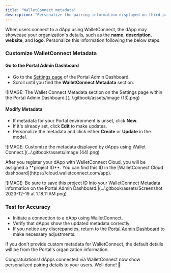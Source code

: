 ```yaml
---
title: "WalletConnect metadata"
description: "Personalize the pairing information displayed on third-party dApps via WalletConnect from the Portal Admin Dashboard."
---
```


When users connect to a dApp using WalletConnect, the dApp may showcase your organization's details, such as the **name**, **description**, **website**, and **logo**. Personalize this information following the below steps.

### Customize WalletConnect Metadata

#### **Go to the Portal Admin Dashboard**

* Go to the [Settings page](https://app.portalhq.io/settings) of the Portal Admin Dashboard.
* Scroll until you find the **WalletConnect Metadata** section.

![IMAGE: The Wallet Connect Metadata section on the Settings page within the Portal Admin Dashboard.](../.gitbook/assets/image (13).png)

#### **Modify Metadata**

* If metadata for your Portal environment is unset, click **New**.
* If it's already set, click **Edit** to make updates.
* Personalize the metadata and click either **Create** or **Update** in the modal.

![IMAGE: Customize the metadata displayed by dApps using Wallet Connect.](../.gitbook/assets/image (44).png)

<Note>
After you register your dApp with WalletConnect Cloud, you will be assigned a **project ID**. You can find this ID in the [WalletConnect Cloud dashboard](https://cloud.walletconnect.com/app).
</Note>

![IMAGE: Be sure to save this project ID into your WalletConnect Metadata information on the Portal Admin Dashboard.](../.gitbook/assets/Screenshot 2023-12-19 at 1.18.11 AM.png)

### **Test for Accuracy**

* Initiate a connection to a dApp using WalletConnect.
* Verify that dApps show the updated metadata correctly.
* If you notice any discrepancies, return to the [Portal Admin Dashboard](https://app.portalhq.io) to make necessary adjustments.

<Warning>
If you don't provide custom metadata for WalletConnect, the default details will be from the Portal's organization information.
</Warning>

Congratulations! dApps connected via WalletConnect now show personalized pairing details to your users. Well done! 🎉
